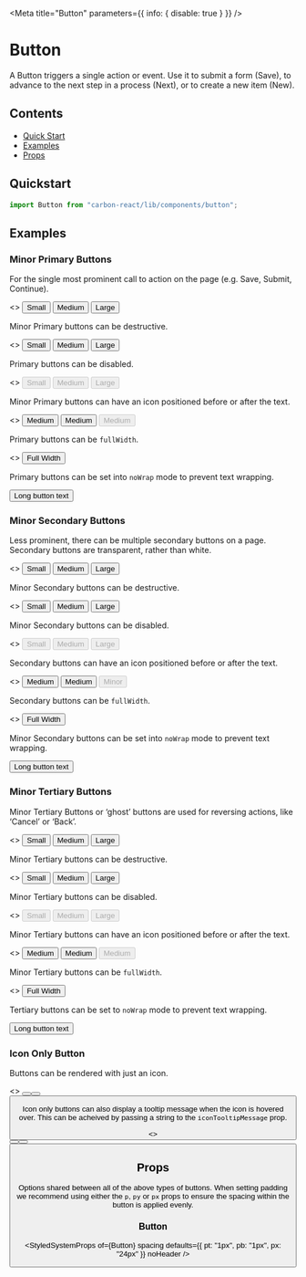 
<Meta title="Button" parameters={{ info: { disable: true } }} />

# Button

A Button triggers a single action or event.
Use it to submit a form (Save), to advance to the next step in a process (Next), or to create a new item (New).

## Contents

- [Quick Start](#quick-start)
- [Examples](#examples)
- [Props](#props)

## Quickstart

```javascript
import Button from "carbon-react/lib/components/button";
```

## Examples

### Minor Primary Buttons

For the single most prominent call to action on the page (e.g. Save, Submit, Continue).

<Canvas>
  <Story name="minor/primary">
    <>
      <Button mt={2} buttonType="primary" isMinor={true} size="small">
        Small
      </Button>
      <Button mt={2} buttonType="primary" isMinor={true} ml={2}>
        Medium
      </Button>
      <Button mt={2} buttonType="primary" isMinor={true} size="large" ml={2}>
        Large
      </Button>
    </>
  </Story>
</Canvas>

Minor Primary buttons can be destructive.

<Canvas>
  <Story name="minor/primary/destructive">
    <>
      <Button mt={2} buttonType="primary" isMinor={true} destructive size="small">
        Small
      </Button>
      <Button mt={2} buttonType="primary" isMinor={true} destructive ml={2}>
        Medium
      </Button>
      <Button mt={2} buttonType="primary" isMinor={true} destructive size="large" ml={2}>
        Large
      </Button>
    </>
  </Story>
</Canvas>

Primary buttons can be disabled.

<Canvas>
  <Story name="minor/primary/disabled">
    <>
      <Button mt={2} buttonType="primary" isMinor={true} disabled size="small">
        Small
      </Button>
      <Button mt={2} buttonType="primary" isMinor={true} disabled ml={2}>
        Medium
      </Button>
      <Button mt={2} buttonType="primary" isMinor={true} disabled size="large" ml={2}>
        Large
      </Button>
    </>
  </Story>
</Canvas>

Minor Primary buttons can have an icon positioned before or after the text.

<Canvas>
  <Story name="minor/primary/icon">
    <>
      <Button mt={2} buttonType="primary" isMinor={true} iconType="print">
        Medium
      </Button>
      <Button
        mt={2}
        buttonType="primary"
        destructive
        iconType="delete"
        iconPosition="after"
        ml={2}
        isMinor={true}
      >
        Medium
      </Button>
      <Button
        mt={2}
        buttonType="primary"
        disabled
        iconType="print"
        iconPosition="after"
        ml={2}
        isMinor={true}
      >
        Medium
      </Button>
    </>
  </Story>
</Canvas>

Primary buttons can be `fullWidth`.

<Canvas>
  <Story name="minor/primary/full-width">
    <>
      <Button mt={2} buttonType="primary" isMinor={true} fullWidth>
        Full Width
      </Button>
    </>
  </Story>
</Canvas>

Primary buttons can be set into `noWrap` mode to prevent text wrapping.

<Canvas>
  <Story name="minor/primary/noWrap">
    <Button mt={2} buttonType="primary" isMinor={true} noWrap>
      Long button text
    </Button>
  </Story>
</Canvas>

### Minor Secondary Buttons

Less prominent, there can be multiple secondary buttons on a page.
Secondary buttons are transparent, rather than white.

<Canvas>
  <Story name="minor/secondary">
    <>
      <Button mt={2} size="small" isMinor={true} ml={2}>
        Small
      </Button>
      <Button mt={2} ml={2} isMinor={true}>
        Medium
      </Button>
      <Button mt={2} size="large" ml={2} isMinor={true}>
        Large
      </Button>
    </>
  </Story>
</Canvas>

Minor Secondary buttons can be destructive.

<Canvas>
  <Story name="minor/secondary/destructive">
    <>
      <Button mt={2} destructive size="small" isMinor={true} ml={2}>
        Small
      </Button>
      <Button mt={2} destructive ml={2} isMinor={true}>
        Medium
      </Button>
      <Button mt={2} destructive size="large" ml={2} isMinor={true}>
        Large
      </Button>
    </>
  </Story>
</Canvas>

Minor Secondary buttons can be disabled.

<Canvas>
  <Story name="minor/secondary/disabled">
    <>
      <Button mt={2} size="small" disabled isMinor={true} ml={2}>
        Small
      </Button>
      <Button mt={2} disabled ml={2} isMinor={true}>
        Medium
      </Button>
      <Button mt={2} size="large" disabled ml={2} isMinor={true}>
        Large
      </Button>
    </>
  </Story>
</Canvas>

Secondary buttons can have an icon positioned before or after the text.

<Canvas>
  <Story name="minor/secondary/icon">
    <>
      <Button mt={2} iconType="print" isMinor={true} ml={2}>
        Medium
      </Button>
      <Button mt={2} destructive iconType="delete" iconPosition="after" ml={2} isMinor={true}>
        Medium
      </Button>
      <Button mt={2} disabled iconType="print" iconPosition="after" ml={2} isMinor={true}>
        Minor
      </Button>
    </>
  </Story>
</Canvas>

Secondary buttons can be `fullWidth`.

<Canvas>
  <Story name="minor/secondary/full-width">
    <>
      <Button mt={2} buttonType="secondary" fullWidth>
        Full Width
      </Button>
    </>
  </Story>
</Canvas>

Minor Secondary buttons can be set into `noWrap` mode to prevent text wrapping.

<Canvas>
  <Story name="minor/secondary/noWrap" parameters={{ chromatic: { disable: true } }}>
    <Button mt={2} buttonType="secondary" isMinor={true} noWrap>
      Long button text
    </Button>
  </Story>
</Canvas>

### Minor Tertiary Buttons

Minor Tertiary Buttons or ‘ghost’ buttons are used for reversing actions, like ‘Cancel’ or ‘Back’.

<Canvas>
  <Story name="minor/tertiary">
    <>
      <Button mt={2} buttonType="tertiary" size="small" isMinor={true} ml={2}>
        Small
      </Button>
      <Button mt={2} buttonType="tertiary" ml={2} isMinor={true}>
        Medium
      </Button>
      <Button mt={2} buttonType="tertiary" size="large" ml={2} isMinor={true}>
        Large
      </Button>
    </>
  </Story>
</Canvas>

Minor Tertiary buttons can be destructive.

<Canvas>
  <Story name="minor/tertiary/destructive">
    <>
      <Button mt={2} buttonType="tertiary" destructive size="small" isMinor={true} ml={2}>
        Small
      </Button>
      <Button mt={2} buttonType="tertiary" destructive ml={2} isMinor={true}>
        Medium
      </Button>
      <Button mt={2} buttonType="tertiary" destructive size="large" ml={2} isMinor={true}>
        Large
      </Button>
    </>
  </Story>
</Canvas>

Minor Tertiary buttons can be disabled.

<Canvas>
  <Story name="minor/tertiary/disabled">
    <>
      <Button mt={2} buttonType="tertiary" disabled size="small" isMinor={true} ml={2}>
        Small
      </Button>
      <Button mt={2} buttonType="tertiary" disabled ml={2} isMinor={true}>
        Medium
      </Button>
      <Button mt={2} buttonType="tertiary" disabled size="large" ml={2} isMinor={true}>
        Large
      </Button>
    </>
  </Story>
</Canvas>

Minor Tertiary buttons can have an icon positioned before or after the text.

<Canvas>
  <Story name="minor/tertiary/icon">
    <>
      <Button mt={2} buttonType="tertiary" iconType="print" isMinor={true} ml={2}>
        Medium
      </Button>
      <Button
        mt={2}
        buttonType="tertiary"
        destructive
        iconType="delete"
        iconPosition="after"
        ml={2}
        isMinor={true}
      >
        Medium
      </Button>
      <Button
        mt={2}
        buttonType="tertiary"
        disabled
        iconType="print"
        iconPosition="after"
        ml={2}
        isMinor={true}
      >
        Medium
      </Button>
    </>
  </Story>
</Canvas>

Minor Tertiary buttons can be `fullWidth`.

<Canvas>
  <Story name="minor/tertiary/full-width">
    <>
      <Button mt={2} buttonType="tertiary" isMinor={true} fullWidth>
        Full Width
      </Button>
    </>
  </Story>
</Canvas>

Tertiary buttons can be set to `noWrap` mode to prevent text wrapping.

<Canvas>
  <Story name="minor/tertiary/noWrap" parameters={{ chromatic: { disable: true } }}>
    <Button mt={2} buttonType="tertiary" isMinor={true} noWrap>
      Long button text
    </Button>
  </Story>
</Canvas>

### Icon Only Button

Buttons can be rendered with just an icon.

<Canvas>
  <Story name="minor/icon only button">
    <>
      <Button
        mt={2}
        ml={2}
        buttonType="primary"
        size="small"
        iconType="bin"
        aria-label="Delete"
        isMinor={true}
      />
      <Button mt={2} destructive ml={2} iconType="bin" aria-label="Delete" />
      <Button
        mt={2}
        buttonType="disabled"
        size="large"
        ml={2}
        iconType="bin"
        aria-label="Delete"
      />
    </>
  </Story>
</Canvas>

Icon only buttons can also display a tooltip message when the icon is hovered over. This can be acheived by passing a string to the `iconTooltipMessage` prop.

<Canvas>
  <Story
    name="minor/icon only button with tooltip"
    parameters={{ chromatic: { disable: true } }}
  >
    <>
      <Button
        mt={2}
        ml={2}
        buttonType="primary"
        size="small"
        iconType="bin"
        iconTooltipMessage="This is a tooltip"
        isMinor={true}
        aria-label="Delete"
      />
      <Button
        destructive
        mt={2}
        ml={2}
        iconType="bin"
        iconTooltipMessage="This is a tooltip"
        isMinor={true}
        aria-label="Delete"
      />
      <Button
        mt={2}
        buttonType="disabled"
        size="large"
        ml={2}
        iconType="bin"
        iconTooltipMessage="This is a tooltip"
        aria-label="Delete"
      />
    </>
  </Story>
</Canvas>


## Props

Options shared between all of the above types of buttons. When setting padding we recommend using either the `p`, `py`
or `px` props to ensure the spacing within the button is applied evenly.

### Button

<StyledSystemProps
  of={Button}
  spacing
  defaults={{ pt: "1px", pb: "1px", px: "24px" }}
  noHeader
/>

